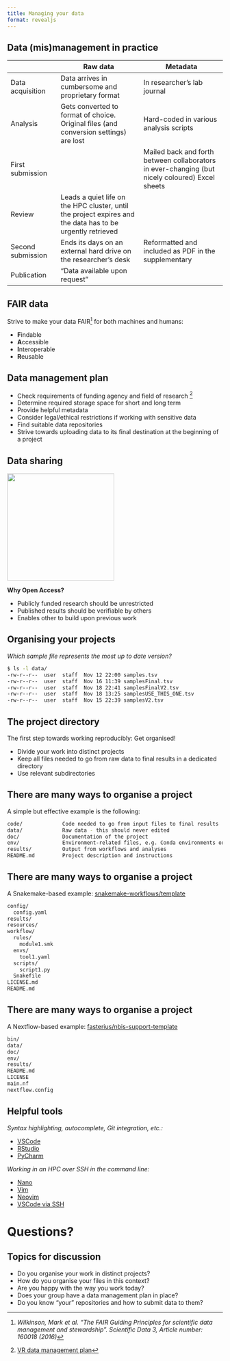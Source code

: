 ```yaml
---
title: Managing your data
format: revealjs
---
```


## Data (mis)management in practice {.smaller}

|                             | [Raw data]{.green}                | [Metadata]{.green} |
| -----------------           | --------------------------- | --------------------------- |
| [Data acquisition]{.green}  | Data arrives in cumbersome and proprietary format | In researcher's lab journal |
| [Analysis]{.green}          | Gets converted to format of choice. Original files (and conversion settings) are lost | Hard-coded in various analysis scripts |
| [First submission]{.green}  | | Mailed back and forth between collaborators in ever-changing (but nicely coloured) Excel sheets |
| [Review]{.green}            | Leads a quiet life on the HPC cluster, until the project expires and the data has to be urgently retrieved | |
| [Second submission]{.green} | Ends its days on an external hard drive on the researcher's desk | Reformatted and included as PDF in the supplementary |
| [Publication]{.green}       | "Data available upon request" | |

## FAIR data

Strive to make your data FAIR^[_Wilkinson, Mark et al. "The FAIR Guiding
Principles for scientific data management and stewardship". Scientific Data 3,
Article number: 160018 (2016)_] for both machines and humans:

- [**F**]{.green}indable
- [**A**]{.green}ccessible
- [**I**]{.green}nteroperable
- [**R**]{.green}eusable

## Data management plan

::: {.incremental}
- Check [requirements of funding agency]{.green} and field of research
  ^[[VR data management plan](https://www.vr.se/english/calls-and-decisions/grant-terms-and-conditions/data-management-plan.html)]
- Determine [required storage]{.green} space for short and long term
- Provide [helpful metadata]{.green}
- Consider legal/ethical restrictions if working with [sensitive data]{.green}
- Find suitable [data repositories]{.green}
- Strive towards uploading data to its final destination at the [beginning of a
  project]{.green}
:::

## Data sharing

![](https://www.openaccess.nl/sites/www.openaccess.nl/files/documenten/open-access-logo-png-transparent.png){height=250 fig-align=center}

**Why Open Access?**

- Publicly funded research should be [unrestricted]{.green}
- Published results should be [verifiable by others]{.green}
- Enables other to [build upon previous work]{.green}

## Organising your projects

_Which sample file represents the most up to date version?_

```bash
$ ls -l data/
-rw-r--r--  user  staff  Nov 12 22:00 samples.tsv
-rw-r--r--  user  staff  Nov 16 11:39 samplesFinal.tsv
-rw-r--r--  user  staff  Nov 18 22:41 samplesFinalV2.tsv
-rw-r--r--  user  staff  Nov 18 13:25 samplesUSE_THIS_ONE.tsv
-rw-r--r--  user  staff  Nov 15 22:39 samplesV2.tsv
```

## The project directory

The first step towards working reproducibly: [Get organised!]{.green}

::: {.incremental}
- Divide your work into [distinct projects]{.green}
- Keep all files needed to go from raw data to final results in a dedicated
  directory
- Use [relevant subdirectories]{.green}
:::

## There are many ways to organise a project {auto-animate="true"}


A simple but effective example is the following:
```.bash
code/             Code needed to go from input files to final results
data/             Raw data - this should never edited
doc/              Documentation of the project
env/              Environment-related files, e.g. Conda environments or Dockerfiles
results/          Output from workflows and analyses
README.md         Project description and instructions
```

## There are many ways to organise a project {auto-animate="true"}

A Snakemake-based example: [snakemake-workflows/template](https://github.com/snakemake-workflows/snakemake-workflow-template)
```.bash
config/
  config.yaml
results/
resources/
workflow/
  rules/
    module1.smk
  envs/
    tool1.yaml
  scripts/
    script1.py
  Snakefile
LICENSE.md
README.md
```

## There are many ways to organise a project {auto-animate="true"}

A Nextflow-based example: [fasterius/nbis-support-template](https://github.com/fasterius/nbis-support-template)
```.bash
bin/
data/
doc/
env/
results/
README.md
LICENSE
main.nf
nextflow.config
```

## Helpful tools

::: {.fragment}
*Syntax highlighting, autocomplete, Git integration, etc.:*

- [VSCode](https://code.visualstudio.com/)
- [RStudio](https://rstudio.com/)
- [PyCharm](https://www.jetbrains.com/pycharm/)
:::

::: {.fragment}
*Working in an HPC over SSH in the command line:*

- [Nano](https://www.nano-editor.org/)
- [Vim](https://www.vim.org/)
- [Neovim](https://neovim.io/)
- [VSCode via SSH](https://code.visualstudio.com/docs/remote/ssh)
:::

# Questions?

## Topics for discussion

- Do you organise your work in distinct projects?
- How do you organise your files in this context?
- Are you happy with the way you work today?
- Does your group have a data management plan in place?
- Do you know "your" repositories and how to submit data to them?
